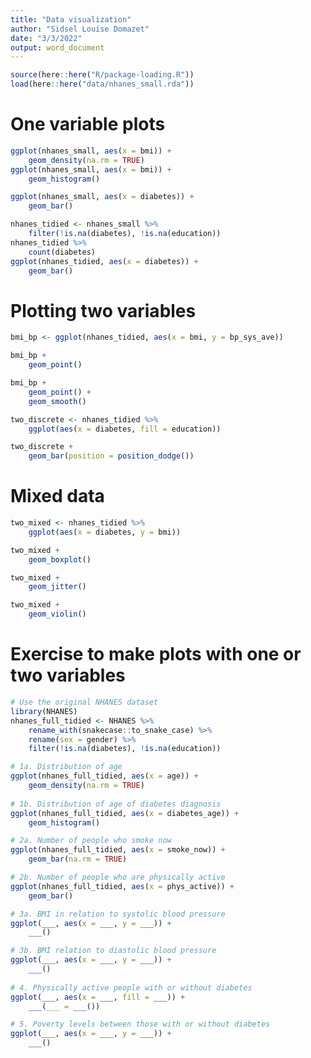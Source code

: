 ```yaml
---
title: "Data visualization"
author: "Sidsel Louise Domazet"
date: "3/3/2022"
output: word_document
---
```


```r
source(here::here("R/package-loading.R"))
load(here::here("data/nhanes_small.rda"))
```

# One variable plots

```r
ggplot(nhanes_small, aes(x = bmi)) +
    geom_density(na.rm = TRUE)
ggplot(nhanes_small, aes(x = bmi)) +
    geom_histogram()
```

```r
ggplot(nhanes_small, aes(x = diabetes)) +
    geom_bar()
```

```r
nhanes_tidied <- nhanes_small %>% 
    filter(!is.na(diabetes), !is.na(education))
nhanes_tidied %>% 
    count(diabetes)
ggplot(nhanes_tidied, aes(x = diabetes)) +
    geom_bar()

```
# Plotting two variables

```r
bmi_bp <- ggplot(nhanes_tidied, aes(x = bmi, y = bp_sys_ave))

bmi_bp + 
    geom_point()

bmi_bp + 
    geom_point() +
    geom_smooth()
```

```r
two_discrete <- nhanes_tidied %>% 
    ggplot(aes(x = diabetes, fill = education))

two_discrete + 
    geom_bar(position = position_dodge())
```

# Mixed data 

```r
two_mixed <- nhanes_tidied %>% 
    ggplot(aes(x = diabetes, y = bmi))

two_mixed +
    geom_boxplot() 

two_mixed + 
    geom_jitter()

two_mixed + 
    geom_violin()
```

# Exercise to make plots with one or two variables

```r
# Use the original NHANES dataset
library(NHANES)
nhanes_full_tidied <- NHANES %>% 
    rename_with(snakecase::to_snake_case) %>% 
    rename(sex = gender) %>% 
    filter(!is.na(diabetes), !is.na(education))

# 1a. Distribution of age
ggplot(nhanes_full_tidied, aes(x = age)) +
    geom_density(na.rm = TRUE)
    
# 1b. Distribution of age of diabetes diagnosis
ggplot(nhanes_full_tidied, aes(x = diabetes_age)) +
    geom_histogram()

# 2a. Number of people who smoke now
ggplot(nhanes_full_tidied, aes(x = smoke_now)) +
    geom_bar(na.rm = TRUE)

# 2b. Number of people who are physically active
ggplot(nhanes_full_tidied, aes(x = phys_active)) +
    geom_bar()

# 3a. BMI in relation to systolic blood pressure
ggplot(___, aes(x = ___, y = ___)) +
    ___()

# 3b. BMI relation to diastolic blood pressure
ggplot(___, aes(x = ___, y = ___)) +
    ___()
    
# 4. Physically active people with or without diabetes
ggplot(___, aes(x = ___, fill = ___)) +
    ___(___ = ___())

# 5. Poverty levels between those with or without diabetes
ggplot(___, aes(x = ___, y = ___)) +
    ___()
```

# 


